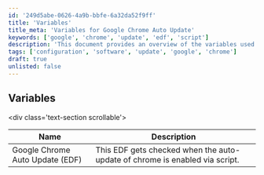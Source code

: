 ```yaml
---
id: '249d5abe-0626-4a9b-bbfe-6a32da52f9ff'
title: 'Variables'
title_meta: 'Variables for Google Chrome Auto Update'
keywords: ['google', 'chrome', 'update', 'edf', 'script']
description: 'This document provides an overview of the variables used in the Google Chrome Auto Update script, specifically focusing on the EDF that checks the status of Chrome auto-update functionality.'
tags: ['configuration', 'software', 'update', 'google', 'chrome']
draft: true
unlisted: false
---
```

## Variables

\<div class='text-section scrollable'>

| Name                                      | Description                                                                                     |
|-------------------------------------------|-------------------------------------------------------------------------------------------------|
| Google Chrome Auto Update (EDF)          | This EDF gets checked when the auto-update of chrome is enabled via script.                    |















